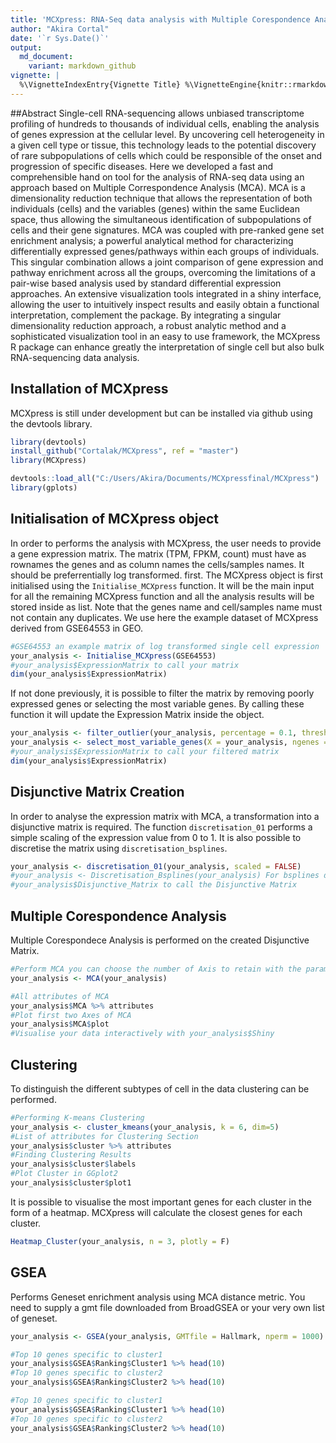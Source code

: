 ```yaml
---
title: 'MCXpress: RNA-Seq data analysis with Multiple Corespondence Analysis'
author: "Akira Cortal"
date: '`r Sys.Date()`'
output:
  md_document:
    variant: markdown_github
vignette: |
  %\VignetteIndexEntry{Vignette Title} %\VignetteEngine{knitr::rmarkdown} %\VignetteEncoding{UTF-8}
---
```

##Abstract
Single-cell RNA-sequencing allows unbiased transcriptome profiling of hundreds to thousands of individual cells, enabling the analysis of genes expression at the cellular level. By uncovering cell heterogeneity in a given cell type or tissue, this technology leads to the potential discovery of rare subpopulations of cells which could be responsible of the onset and progression of specific diseases. Here we developed a fast and comprehensible hand on tool for the analysis of RNA-seq data using an approach based on Multiple Correspondence Analysis (MCA). MCA is a dimensionality reduction technique that allows the representation of both individuals (cells) and the variables (genes) within the same Euclidean space, thus allowing the simultaneous identification of subpopulations of cells and their gene signatures. MCA was coupled with pre-ranked gene set enrichment analysis; a powerful analytical method for characterizing differentially expressed genes/pathways within each groups of individuals. This singular combination allows a joint comparison of gene expression and pathway enrichment across all the groups, overcoming the limitations of a pair-wise based analysis used by standard differential expression approaches. An extensive visualization tools integrated in a shiny interface, allowing the user to intuitively inspect results and easily obtain a functional interpretation, complement the package. By integrating a singular dimensionality reduction approach, a robust analytic method and a sophisticated visualization tool in an easy to use framework, the MCXpress R package can enhance greatly the interpretation of single cell but also bulk RNA-sequencing data analysis.


## Installation of MCXpress

MCXpress is still under development but can be installed via github using the devtools library.
```r
library(devtools)
install_github("Cortalak/MCXpress", ref = "master")
library(MCXpress)
```

```r
devtools::load_all("C:/Users/Akira/Documents/MCXpressfinal/MCXpress")
library(gplots)
```


## Initialisation of MCXpress object
In order to performs the analysis with MCXpress, the user needs to provide a gene expression matrix. The matrix (TPM, FPKM, count) must have as rownames the genes and as column names the cells/samples names. It should be preferrentially log transformed. first. The MCXpress object is first initialised using the `Initialise_MCXpress` function. It will be the main input for all the remaining MCXpress function and all the analysis results will be stored inside as list. Note that the genes name and cell/samples name must not contain any duplicates. We use here the example dataset of MCXpress derived from GSE64553 in GEO.
```r
#GSE64553 an example matrix of log transformed single cell expression 
your_analysis <- Initialise_MCXpress(GSE64553)
#your_analysis$ExpressionMatrix to call your matrix
dim(your_analysis$ExpressionMatrix)
```

If not done previously, it is possible to filter the matrix by removing poorly expressed genes or selecting the most variable genes. By calling these function it will update the Expression Matrix inside the object.
```r
your_analysis <- filter_outlier(your_analysis, percentage = 0.1, threshold = 3)
your_analysis <- select_most_variable_genes(X = your_analysis, ngenes = 10000)
#your_analysis$ExpressionMatrix to call your filtered matrix
dim(your_analysis$ExpressionMatrix)
```

## Disjunctive Matrix Creation
In order to analyse the expression matrix with MCA, a transformation into a disjunctive matrix is required. The function `discretisation_01` performs a simple scaling of the expression value from 0 to 1. It is also possible to discretise the matrix using `discretisation_bsplines`.
```r
your_analysis <- discretisation_01(your_analysis, scaled = FALSE)
#your_analysis <- Discretisation_Bsplines(your_analysis) For bsplines discretisation method
#your_analysis$Disjunctive_Matrix to call the Disjunctive Matrix
```


## Multiple Corespondence Analysis
Multiple Corespondece Analysis is performed on the created Disjunctive Matrix.
```r
#Perform MCA you can choose the number of Axis to retain with the parameter Dim
your_analysis <- MCA(your_analysis)
```
```r
#All attributes of MCA
your_analysis$MCA %>% attributes
#Plot first two Axes of MCA
your_analysis$MCA$plot
#Visualise your data interactively with your_analysis$Shiny
```
## Clustering
To distinguish the different subtypes of cell in the data clustering can be performed. 
```r
#Performing K-means Clustering
your_analysis <- cluster_kmeans(your_analysis, k = 6, dim=5)
#List of attributes for Clustering Section
your_analysis$cluster %>% attributes
#Finding Clustering Results
your_analysis$cluster$labels
#Plot Cluster in GGplot2
your_analysis$cluster$plot1
```
It is possible to visualise the most important genes for each cluster in the form of a heatmap. MCXpress will calculate the closest genes for each cluster.
```r
Heatmap_Cluster(your_analysis, n = 3, plotly = F) 
```


## GSEA

Performs Geneset enrichment analysis using MCA distance metric. You need to supply a gmt file downloaded from BroadGSEA or your very own list of geneset.
```r
your_analysis <- GSEA(your_analysis, GMTfile = Hallmark, nperm = 1000)
```
```r
#Top 10 genes specific to cluster1
your_analysis$GSEA$Ranking$Cluster1 %>% head(10)
#Top 10 genes specific to cluster2
your_analysis$GSEA$Ranking$Cluster2 %>% head(10)
```


```r
#Top 10 genes specific to cluster1
your_analysis$GSEA$Ranking$Cluster1 %>% head(10)
#Top 10 genes specific to cluster2
your_analysis$GSEA$Ranking$Cluster2 %>% head(10)
```
